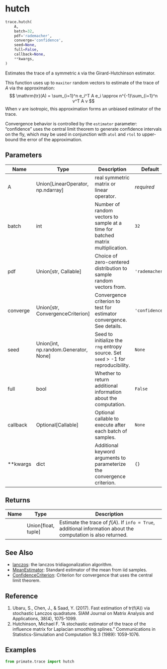 # hutch { #trace.hutch }

```python
trace.hutch(
    A,
    batch=32,
    pdf='rademacher',
    converge='confidence',
    seed=None,
    full=False,
    callback=None,
    **kwargs,
)
```

Estimates the trace of a symmetric `A` via the Girard-Hutchinson estimator.

This function uses up to `maxiter` random vectors to estimate of the trace of $A$ via the approximation:
$$ \mathrm{tr}(A) = \sum_{i=1}^n e_i^T A e_i \approx n^{-1}\sum_{i=1}^n v^T A v $$
When $v$ are isotropic, this approximation forms an unbiased estimator of the trace.

:::{.callout-note}
Convergence behavior is controlled by the `estimator` parameter: "confidence" uses the central limit theorem to generate confidence
intervals on the fly, which may be used in conjunction with `atol` and `rtol` to upper-bound the error of the approximation.
:::

## Parameters {.doc-section .doc-section-parameters}

| Name     | Type                                    | Description                                                                       | Default        |
|----------|-----------------------------------------|-----------------------------------------------------------------------------------|----------------|
| A        | Union\[LinearOperator, np.ndarray\]     | real symmetric matrix or linear operator.                                         | _required_     |
| batch    | int                                     | Number of random vectors to sample at a time for batched matrix multiplication.   | `32`           |
| pdf      | Union\[str, Callable\]                  | Choice of zero-centered distribution to sample random vectors from.               | `'rademacher'` |
| converge | Union\[str, ConvergenceCriterion\]      | Convergence criterion to test for estimator convergence. See details.             | `'confidence'` |
| seed     | Union\[int, np.random.Generator, None\] | Seed to initialize the `rng` entropy source. Set `seed` > -1 for reproducibility. | `None`         |
| full     | bool                                    | Whether to return additional information about the computation.                   | `False`        |
| callback | Optional\[Callable\]                    | Optional callable to execute after each batch of samples.                         | `None`         |
| **kwargs | dict                                    | Additional keyword arguments to parameterize the convergence criterion.           | `{}`           |

## Returns {.doc-section .doc-section-returns}

| Name   | Type                  | Description                                                                                                    |
|--------|-----------------------|----------------------------------------------------------------------------------------------------------------|
|        | Union\[float, tuple\] | Estimate the trace of $f(A)$. If `info = True`, additional information about the computation is also returned. |

## See Also {.doc-section .doc-section-see-also}

- [lanczos](/reference/lanczos.lanczos.md): the lanczos tridiagonalization algorithm.
- [MeanEstimator](/reference/MeanEstimator.md): Standard estimator of the mean from iid samples.
- [ConfidenceCriterion](/reference/ConfidenceCriterion.md): Criterion for convergence that uses the central limit theorem.

## Reference {.doc-section .doc-section-reference}

1. Ubaru, S., Chen, J., & Saad, Y. (2017). Fast estimation of tr(f(A)) via stochastic Lanczos quadrature. SIAM Journal on Matrix Analysis and Applications, 38(4), 1075-1099.
2. Hutchinson, Michael F. "A stochastic estimator of the trace of the influence matrix for Laplacian smoothing splines." Communications in Statistics-Simulation and Computation 18.3 (1989): 1059-1076.

## Examples {.doc-section .doc-section-examples}

```python
from primate.trace import hutch
```